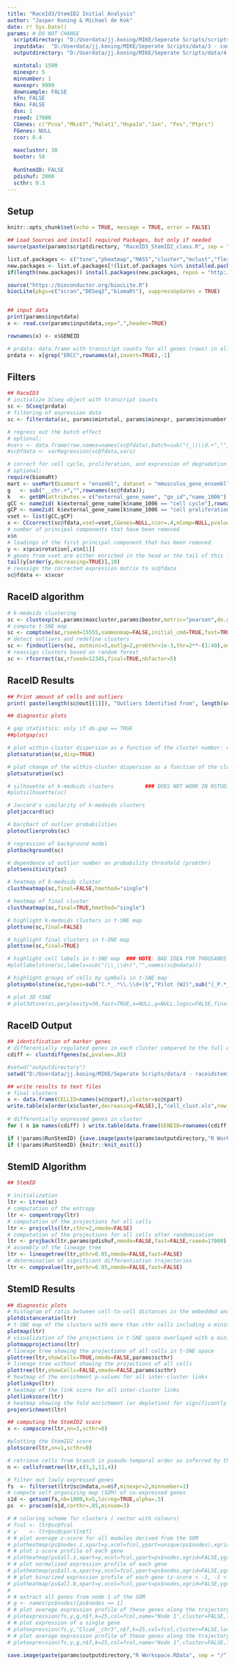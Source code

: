 ```yaml
---
title: "RaceId3/StemID2 Initial Analysis"
author: "Jasper Koning & Michael de Kok"
date: r! Sys.Date()
params: # DO NOT CHANGE
  scriptdirectory: "D:/Userdata/jj.koning/MIKE/Seperate Scripts/scripts/3 - raceid3stemid2"
  inputdata:  "D:/Userdata/jj.koning/MIKE/Seperate Scripts/data/3 - combinedcounts/LNS_W2_unfiltered_combined.csv"
  outputdirectory: "D:/Userdata/jj.koning/MIKE/Seperate Scripts/data/4 - raceidstemid/Update_Unfiltered/190430_wk2/RaceID3StemdID2"

  mintotal: 1500
  minexpr: 5
  minnumber: 1
  maxexpr: 9999
  downsample: FALSE
  sfn: FALSE
  hkn: FALSE
  dsn: 1
  rseed: 17000
  CGenes: c("Pcna","Mki67","Malat1","Hspa1a","Jun", "Fos","Ptprc")
  FGenes: NULL
  ccor: 0.4
  
  maxclustnr: 30
  bootnr: 50
  
  RunStemID: FALSE
  pdishuf: 2000
  scthr: 0.3
---
```


## Setup

```r

knitr::opts_chunk$set(echo = TRUE, message = TRUE, error = FALSE)

## Load Sources and install required Packages, but only if needed
source(paste(params$scriptdirectory, "RaceID3_StemID2_class.R", sep = "/"))

list.of.packages <- c("tsne","pheatmap","MASS","cluster","mclust","flexmix","lattice","fpc","RColorBrewer","Rtsne","scran","DESeq2","amap","locfit","vegan","rmarkdown", "permute", "randomForest", "rgl", "kohonen", "som")
new.packages <- list.of.packages[!(list.of.packages %in% installed.packages()[,"Package"])]
if(length(new.packages)) install.packages(new.packages, repos = "http://cran.us.r-project.org")

source("https://bioconductor.org/biocLite.R")
biocLite(pkgs=c("scran","DESeq2","biomaRt"), suppressUpdates = TRUE)


## input data
print(params$inputdata)
x <- read.csv(params$inputdata,sep=",",header=TRUE)

rownames(x) <- x$GENEID

# prdata: data.frame with transcript counts for all genes (rows) in all cells (columns); with rownames == gene ids; remove ERCC spike-ins 
prdata <- x[grep("ERCC",rownames(x),invert=TRUE),-1]

```

## Filters

```r

## RaceID3
# initialize SCseq object with transcript counts
sc <- SCseq(prdata)
# filtering of expression data
sc <- filterdata(sc, params$mintotal, params$minexpr, params$minnumber, params$maxexpr, params$downsample, params$sfn, params$hkn, params$dsn, params$rseed, params$CGenes, params$FGenes, params$ccor)

# regress out the batch effect
# optional:
#vars <- data.frame(row.names=names(sc@fdata),batch=sub("(_|)\\d.+","",names(sc@fdata)))
#sc@fdata <- varRegression(sc@fdata,vars)

# correct for cell cycle, proliferation, and expression of degradation markers by PCA
# optional:
require(biomaRt)
mart <- useMart(biomart = "ensembl", dataset = "mmusculus_gene_ensembl")
g   <- sub("__chr.+","",rownames(sc@fdata));
k   <- getBM(attributes = c("external_gene_name", "go_id","name_1006"),filters="external_gene_name",values=g,mart=mart)
gCC <- name2id( k$external_gene_name[k$name_1006 == "cell cycle"],rownames(sc@fdata)) 
gCP <- name2id( k$external_gene_name[k$name_1006 == "cell proliferation"],rownames(sc@fdata))
vset <- list(gCC,gCP)
x <- CCcorrect(sc@fdata,vset=vset,CGenes=NULL,ccor=.4,nComp=NULL,pvalue=.05,quant=.01,mode="pca")
# number of principal components that have been removed
x$n
# loadings of the first principal component that has been removed
y <- x$pca$rotation[,x$n[1]]
# genes from vset are either enriched in the head or the tail of this list
tail(y[order(y,decreasing=TRUE)],10)
# reassign the corrected expression matrix to sc@fdata
sc@fdata <- x$xcor

```

## RaceID algorithm

```r

# k-medoids clustering
sc <- clustexp(sc,params$maxclustnr,params$bootnr,metric="pearson",do.gap=FALSE,sat=TRUE,SE.method="Tibs2001SEmax",SE.factor=.25,B.gap=50,cln=0,rseed=17000,FUNcluster="kmedoids",FSelect=TRUE)
# compute t-SNE map
sc <- comptsne(sc,rseed=15555,sammonmap=FALSE,initial_cmd=TRUE,fast=TRUE,perplexity=30)
# detect outliers and redefine clusters
sc <- findoutliers(sc, outminc=5,outlg=2,probthr=1e-3,thr=2**-(1:40),outdistquant=.95)
# reassign clusters based on random forest
sc <- rfcorrect(sc,rfseed=12345,final=TRUE,nbfactor=5)

```

## RaceID Results

```r

## Print amount of cells and outliers
print( paste(length(sc@out[[1]]), "Outliers Identified from", length(sc@fdata), "Cells", sep=" " ))

## diagnostic plots

# gap statistics: only if do.gap == TRUE
##plotgap(sc)

# plot within-cluster dispersion as a function of the cluster number: only if sat == TRUE
plotsaturation(sc,disp=TRUE)

# plot change of the within-cluster dispersion as a function of the cluster number: only if sat == TRUE
plotsaturation(sc)

# silhouette of k-medoids clusters          ### DOES NOT WORK IN RSTUDIO: https://github.com/hemberg-lab/SC3/issues/45
#plotsilhouette(sc)  

# Jaccard's similarity of k-medoids clusters
plotjaccard(sc)

# barchart of outlier probabilities
plotoutlierprobs(sc)

# regression of background model
plotbackground(sc)

# dependence of outlier number on probability threshold (probthr)
plotsensitivity(sc)

# heatmap of k-medoids cluster
clustheatmap(sc,final=FALSE,hmethod="single")

# heatmap of final cluster
clustheatmap(sc,final=TRUE,hmethod="single")

# highlight k-medoids clusters in t-SNE map
plottsne(sc,final=FALSE)

# highlight final clusters in t-SNE map
plottsne(sc,final=TRUE)

# highlight cell labels in t-SNE map  ### NOTE: BAD IDEA FOR THOUSANDS OF CELLS!
#plotlabelstsne(sc,labels=sub("(\\_\\d+)","",names(sc@ndata)))

# highlight groups of cells by symbols in t-SNE map
plotsymbolstsne(sc,types=sub("(.*_.*\\.\\d+)$","Pilot (W2)",sub("(_P.*_.*\\.\\d+)$","", names(sc@ndata))))

# plot 3D tSNE
# plot3dtsne(sc,perplexity=30,fast=TRUE,x=NULL,g=NULL,logsc=FALSE,final=TRUE,ret=FALSE,tp=1)

```

## RaceID Output

```r

## identification of marker genes
# differentially regulated genes in each cluster compared to the full ensemble
cdiff <- clustdiffgenes(sc,pvalue=.01)

#setwd("outputdirectory")
setwd("D:/Userdata/jj.koning/MIKE/Seperate Scripts/data/4 - raceidstemid/Update_Unfiltered/190430_wk2/RaceID3StemdID2")

## write results to text files
# final clusters 
x <- data.frame(CELLID=names(sc@cpart),cluster=sc@cpart)
write.table(x[order(x$cluster,decreasing=FALSE),],"cell_clust.xls",row.names=FALSE,col.names=TRUE,sep="\t",quote=FALSE)
  
# differentially expressed genes in cluster
for ( n in names(cdiff) ) write.table(data.frame(GENEID=rownames(cdiff[[n]]),cdiff[[n]]),paste(paste("cell_clust_diff_genes",sub("\\.","\\_",n),sep="_"),".xls",sep=""),row.names=FALSE,col.names=TRUE,sep="\t",quote=FALSE)

if (!params$RunStemID) {save.image(paste(params$outputdirectory,"R Workspace.RData", sep = "/"))}
if (!params$RunStemID) {knitr::knit_exit()}


```

## StemID Algorithm 

```r

## StemID

# initialization
ltr <- Ltree(sc)
# computation of the entropy
ltr <- compentropy(ltr)
# computation of the projections for all cells
ltr <- projcells(ltr,cthr=2,nmode=FALSE)
# computation of the projections for all cells after randomization
ltr <- projback(ltr,params$pdishuf,nmode=FALSE,fast=FALSE,rseed=17000)
# assembly of the lineage tree
ltr <- lineagetree(ltr,pthr=0.05,nmode=FALSE,fast=FALSE)
# determination of significant differentiation trajectories
ltr <- comppvalue(ltr,pethr=0.05,nmode=FALSE,fast=FALSE)

```

## StemID Results

```r

## diagnostic plots
# histogram of ratio between cell-to-cell distances in the embedded and the input space
plotdistanceratio(ltr)
# t-SNE map of the clusters with more than cthr cells including a minimum spanning tree for the cluster medoids
plotmap(ltr)
# visualization of the projections in t-SNE space overlayed with a minimum spanning tree connecting the cluster medoids
plotmapprojections(ltr)
# lineage tree showing the projections of all cells in t-SNE space
plottree(ltr,showCells=TRUE,nmode=FALSE,params$scthr)
# lineage tree without showing the projections of all cells
plottree(ltr,showCells=FALSE,nmode=FALSE,params$scthr)
# heatmap of the enrichment p-values for all inter-cluster links
plotlinkpv(ltr)
# heatmap of the link score for all inter-cluster links
plotlinkscore(ltr)
# heatmap showing the fold enrichment (or depletion) for significantly enriched or depleted links
projenrichment(ltr)

## computing the StemID2 score
x <- compscore(ltr,nn=1,scthr=0)

#plotting the StemID2 score
plotscore(ltr,nn=1,scthr=0)

# retrieve cells from branch in pseudo-temporal order as inferred by the projection coordinates
n <- cellsfromtree(ltr,c(3,2,11,4))

# filter out lowly expressed genes
fs  <- filterset(ltr@sc@ndata,n=n$f,minexpr=2,minnumber=1)
# compute self organizing map (SOM) of co-expressed genes
s1d <- getsom(fs,nb=1000,k=5,locreg=TRUE,alpha=.5)
ps  <- procsom(s1d,corthr=.85,minsom=3)

# # coloring scheme for clusters ( vector with colours)
# fcol <- ltr@sc@fcol
# y    <- ltr@sc@cpart[n$f]
# # plot average z-score for all modules derived from the SOM
# plotheatmap(ps$nodes.z,xpart=y,xcol=fcol,ypart=unique(ps$nodes),xgrid=FALSE,ygrid=TRUE,xlab=FALSE)
# # plot z-score profile of each gene
# plotheatmap(ps$all.z,xpart=y,xcol=fcol,ypart=ps$nodes,xgrid=FALSE,ygrid=TRUE,xlab=FALSE)
# # plot normalized expression profile of each gene
# plotheatmap(ps$all.e,xpart=y,xcol=fcol,ypart=ps$nodes,xgrid=FALSE,ygrid=TRUE,xlab=FALSE)
# # plot binarized expression profile of each gene (z-score < -1, -1 < z-score < 1, z-score > 1)
# plotheatmap(ps$all.b,xpart=y,xcol=fcol,ypart=ps$nodes,xgrid=FALSE,ygrid=TRUE,xlab=FALSE)
# 
# # extract all genes from node 1 of the SOM
# g <- names(ps$nodes)[ps$nodes == 1]
# # plot average expression profile of these genes along the trajectory
# plotexpression(fs,y,g,n$f,k=25,col=fcol,name="Node 1",cluster=FALSE,locreg=TRUE,alpha=.5,types=NULL)
# # plot expression of a single gene
# plotexpression(fs,y,"Clca4__chr3",n$f,k=25,col=fcol,cluster=FALSE,locreg=TRUE,alpha=.5,types=NULL)
# # plot average expression profile of these genes along the trajectory, highlighting batch origin
# plotexpression(fs,y,g,n$f,k=25,col=fcol,name="Node 1",cluster=FALSE,locreg=TRUE,alpha=.5,types=sub("\\_\\d+","",n$f))

save.image(paste(params$outputdirectory,"R Workspace.RData", sep = "/"))
```

